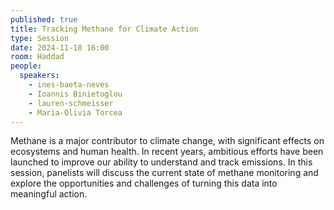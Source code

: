 ```yaml
---
published: true
title: Tracking Methane for Climate Action
type: Session
date: 2024-11-18 16:00
room: Haddad
people:
  speakers:
    - ines-baeta-neves
    - Ioannis Binietoglou
    - lauren-schmeisser
    - Maria-Olivia Torcea
---
```

Methane is a major contributor to climate change, with significant effects on ecosystems and human health. In recent years, ambitious efforts have been launched to improve our ability to understand and track emissions. In this session, panelists will discuss the current state of methane monitoring and explore the opportunities and challenges of turning this data into meaningful action.